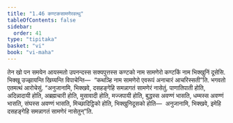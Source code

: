 ```yaml
---
title: "1.46 कण्टकसामणेरवत्थु"
tableOfContents: false
sidebar:
  order: 41
type: "tipitaka"
basket: "vi"
book: "vi-maha"
---
```



<DynamicBreadcrumb />

<Paragraph number="481" book="vi-maha">
तेन खो पन समयेन आयस्मतो उपनन्दस्स सक्यपुत्तस्स कण्टको नाम सामणेरो कण्टकिं नाम भिक्खुनिं दूसेसि. भिक्खू उज्झायन्ति खिय्यन्ति विपाचेन्ति—  “कथञ्हि नाम सामणेरो एवरूपं अनाचारं आचरिस्सती”ति. भगवतो एतमत्थं आरोचेसुं. “अनुजानामि, भिक्खवे, दसहङ्गेहि समन्नागतं सामणेरं नासेतुं. पाणातिपाती होति, अदिन्नादायी होति, अब्रह्मचारी होति, मुसावादी होति, मज्जपायी होति, बुद्धस्स अवण्णं भासति, धम्मस्स अवण्णं भासति, संघस्स अवण्णं भासति, मिच्छादिट्ठिको होति, भिक्खुनिदूसको होति—  अनुजानामि, भिक्खवे, इमेहि दसहङ्गेहि समन्नागतं सामणेरं नासेतुन्”ति.
</Paragraph>